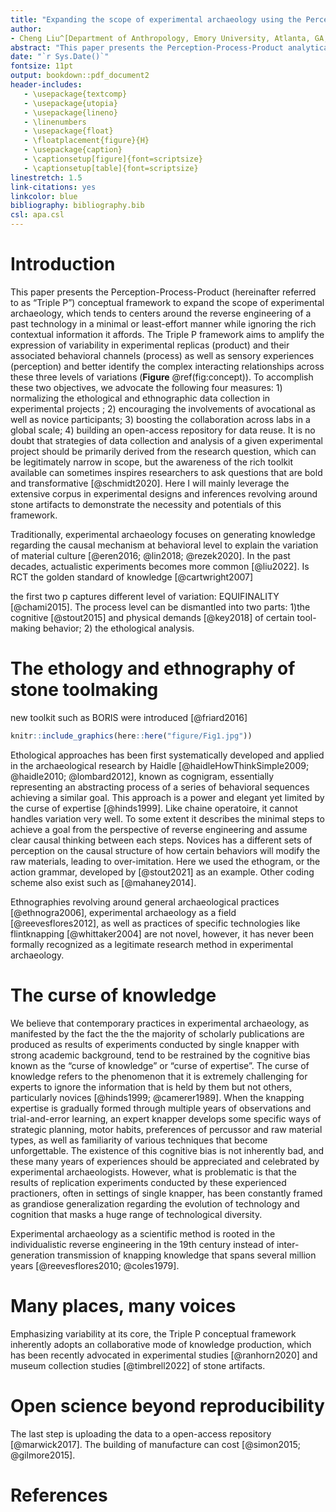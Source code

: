 ```yaml
---
title: "Expanding the scope of experimental archaeology using the Perception-Process-Product conceptual framework"
author: 
- Cheng Liu^[Department of Anthropology, Emory University, Atlanta, GA, USA; raylc1996@outlook.com]
abstract: "This paper presents the Perception-Process-Product analytical framework that aims to expand the scope of experimental archaeology . \\par \\textbf{Keywords:} Experimental archaeology; Ethological analysis; Ethnographical analysis; The curse of knowledge; Collaborative knowledge production"
date: "`r Sys.Date()`"
fontsize: 11pt
output: bookdown::pdf_document2
header-includes:
   - \usepackage{textcomp}
   - \usepackage{utopia}
   - \usepackage{lineno}
   - \linenumbers
   - \usepackage{float}
   - \floatplacement{figure}{H}
   - \usepackage{caption}
   - \captionsetup[figure]{font=scriptsize}
   - \captionsetup[table]{font=scriptsize}
linestretch: 1.5
link-citations: yes
linkcolor: blue
bibliography: bibliography.bib
csl: apa.csl
---
```


# Introduction

This paper presents the Perception-Process-Product (hereinafter referred to as "Triple P") conceptual framework to expand the scope of experimental archaeology, which tends to centers around the reverse engineering of a past technology in a minimal or least-effort manner while ignoring the rich contextual information it affords. The Triple P framework aims to amplify the expression of variability in experimental replicas (product) and their associated behavioral channels (process) as well as sensory experiences (perception) and better identify the complex interacting relationships across these three levels of variations (**Figure** \@ref(fig:concept)). To accomplish these two objectives, we advocate the following four measures: 1) normalizing the ethological and ethnographic data collection in experimental projects ; 2) encouraging the involvements of avocational as well as novice participants; 3) boosting the collaboration across labs in a global scale; 4) building an open-access repository for data reuse. It is no doubt that strategies of data collection and analysis of a given experimental project should be primarily derived from the research question, which can be legitimately narrow in scope, but the awareness of the rich toolkit available can sometimes inspires researchers to ask questions that are bold and transformative [@schmidt2020]. Here I will mainly leverage the extensive corpus in experimental designs and inferences revolving around stone artifacts to demonstrate the necessity and potentials of this framework.

Traditionally, experimental archaeology focuses on generating knowledge regarding the causal mechanism at behavioral level to explain the variation of material culture [@eren2016; @lin2018; @rezek2020]. In the past decades, actualistic experiments becomes more common [@liu2022]. Is RCT the golden standard of knowledge [@cartwright2007]

the first two p captures different level of variation: EQUIFINALITY [@chami2015]. The process level can be dismantled into two parts: 1)the cognitive [@stout2015] and physical demands [@key2018] of certain tool-making behavior; 2) the ethological analysis.

# The ethology and ethnography of stone toolmaking

new toolkit such as BORIS were introduced [@friard2016]

```r
knitr::include_graphics(here::here("figure/Fig1.jpg"))
```

Ethological approaches has been first systematically developed and applied in the archaeological research by Haidle [@haidleHowThinkSimple2009; @haidle2010; @lombard2012], known as cognigram, essentially representing an abstracting process of a series of behavioral sequences achieving a similar goal. This approach is a power and elegant yet limited by the curse of expertise [@hinds1999]. Like chaine operatoire, it cannot handles variation very well. To some extent it describes the minimal steps to achieve a goal from the perspective of reverse engineering and assume clear causal thinking between each steps. Novices has a different sets of perception on the causal structure of how certain behaviors will modify the raw materials, leading to over-imitation. Here we used the ethogram, or the action grammar, developed by [@stout2021] as an example. Other coding scheme also exist such as [@mahaney2014].

Ethnographies revolving around general archaeological practices [@ethnogra2006], experimental archaeology as a field [@reevesflores2012], as well as practices of specific technologies like flintknapping [@whittaker2004] are not novel, however, it has never been formally recognized as a legitimate research method in experimental archaeology.

# The curse of knowledge

We believe that contemporary practices in experimental archaeology, as manifested by the fact the the the majority of scholarly publications are produced as results of experiments conducted by single knapper with strong academic background, tend to be restrained by the cognitive bias known as the "curse of knowledge" or "curse of expertise". The curse of knowledge refers to the phenomenon that it is extremely challenging for experts to ignore the information that is held by them but not others, particularly novices [@hinds1999; @camerer1989]. When the knapping expertise is gradually formed through multiple years of observations and trial-and-error learning, an expert knapper develops some specific ways of strategic planning, motor habits, preferences of percussor and raw material types, as well as familiarity of various techniques that become unforgettable. The existence of this cognitive bias is not inherently bad, and these many years of experiences should be appreciated and celebrated by experimental archaeologists. However, what is problematic is that the results of replication experiments conducted by these experienced practioners, often in settings of single knapper, has been constantly framed as grandiose generalization regarding the evolution of technology and cognition that masks a huge range of technological diversity.

Experimental archaeology as a scientific method is rooted in the individualistic reverse engineering in the 19th century instead of inter-generation transmission of knapping knowledge that spans several million years [@reevesflores2010; @coles1979].

# Many places, many voices

Emphasizing variability at its core, the Triple P conceptual framework inherently adopts an collaborative mode of knowledge production, which has been recently advocated in experimental studies [@ranhorn2020] and museum collection studies [@timbrell2022] of stone artifacts.

# Open science beyond reproducibility

The last step is uploading the data to a open-access repository [@marwick2017]. The building of manufacture can cost [@simon2015; @gilmore2015].

# References
